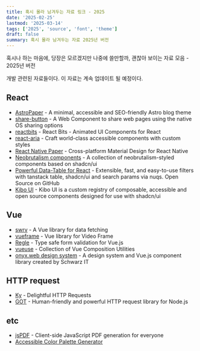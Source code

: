 ```yaml
---
title: 혹시 몰라 남겨두는 자료 링크 - 2025
date: '2025-02-25'
lastmod: '2025-03-14'
tags: ['2025', 'source', 'font', 'theme']
draft: false
summary: 혹시 몰라 남겨두는 자료 2025년 버전
---
```


혹시나 하는 마음에, 당장은 모르겠지만 나중에 쓸만할까, 괜찮아 보이는 자료 모음 - 2025년 버전

개발 관련된 자료들이다. 이 자료는 계속 업데이트 될 예정이다.

## React

- [AstroPaper](https://github.com/satnaing/astro-paper) - A minimal, accessible and SEO-friendly Astro blog theme
- [share-button](https://github.com/daviddarnes/share-button) - A Web Component to share web pages using the native OS sharing options
- [reactbits](https://www.reactbits.dev/) - React Bits - Animated UI Components for React
- [react-aria](https://react-spectrum.adobe.com/react-aria/index.html) - Craft world-class accessible components with custom styles
- [React Native Paper](https://callstack.github.io/react-native-paper/) - Cross-platform Material Design for React Native
- [Neobrutalism components](https://www.neobrutalism.dev/) - A collection of neobrutalism-styled components based on shadcn/ui
- [Powerful Data-Table for React](https://data-table.openstatus.dev/) - Extensible, fast, and easy-to-use filters with tanstack table, shadcn/ui and search params via nuqs. Open Source on GitHub
- [Kibo UI](https://www.kibo-ui.com/overview) - Kibo UI is a custom registry of composable, accessible and open source components designed for use with shadcn/ui

## Vue

- [swrv](https://docs-swrv.netlify.app/) - A Vue library for data fetching
- [vueframe](https://github.com/vueframe/vueframe) - Vue library for Video Frame
- [Regle](https://reglejs.dev/) - Type safe form validation for Vue.js
- [vueuse](https://vueuse.org/) - Collection of Vue Composition Utilities
- [onyx.web design system](https://onyx.schwarz/) - A design system and Vue.js component library created by Schwarz IT

## HTTP request

- [Ky](https://www.npmjs.com/package/ky) - Delightful HTTP Requests
- [GOT](https://www.npmjs.com/package/got) - Human-friendly and powerful HTTP request library for Node.js

## etc

- [jsPDF](https://github.com/parallax/jsPDF) - Client-side JavaScript PDF generation for everyone
- [Accessible Color Palette Generator](https://thisisfranciswu.com/enterprise-ui-palette-generator/)
